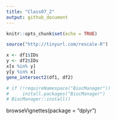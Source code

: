 ```yaml
---
title: "Class07_2"
output: github_document
---
```


```r
knitr::opts_chunk$set(echo = TRUE)
```
```r
source("http://tinyurl.com/rescale-R")
```
```r
x <- df1$IDs
y <- df2$IDs
x[x %in% y]
y[y %in% x]
gene_intersect2(df1, df2)
```
```r
# if (!requireNamespace("BiocManager"))
#     install.packages("BiocManager")
# BiocManager::install()
```

browseVignettes(package = "dplyr")